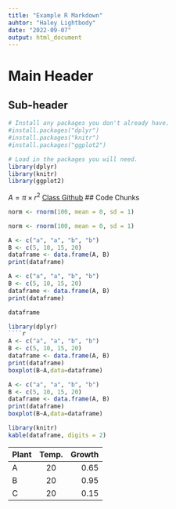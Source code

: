 ```yaml
---
title: "Example R Markdown"
auhtor: "Haley Lightbody"
date: "2022-09-07"
output: html_document
---
```

# Main Header
## Sub-header
```r
# Install any packages you don't already have.
#install.packages("dplyr")
#install.packages("knitr")
#install.packages("ggplot2")

# Load in the packages you will need.
library(dplyr)
library(knitr)
library(ggplot2)
```
$A = \pi \times r^{2}$
[Class Github](https://github.com/eholdridge2/BIO332)
## Code Chunks
```r
norm <- rnorm(100, mean = 0, sd = 1)
```
```r
norm <- rnorm(100, mean = 0, sd = 1)
```
```r
A <- c("a", "a", "b", "b")
B <- c(5, 10, 15, 20)
dataframe <- data.frame(A, B)
print(dataframe)
```
```r
A <- c("a", "a", "b", "b")
B <- c(5, 10, 15, 20)
dataframe <- data.frame(A, B)
print(dataframe)
```
```r
dataframe
```

```r
library(dplyr)
````r
A <- c("a", "a", "b", "b")
B <- c(5, 10, 15, 20)
dataframe <- data.frame(A, B)
print(dataframe)
boxplot(B~A,data=dataframe)
`````
```r
A <- c("a", "a", "b", "b")
B <- c(5, 10, 15, 20)
dataframe <- data.frame(A, B)
print(dataframe)
boxplot(B~A,data=dataframe)
```
```r
library(knitr)
kable(dataframe, digits = 2)
```
| Plant | Temp. | Growth |
|:------|:-----:|-------:|
| A     | 20    | 0.65   |
| B     | 20    | 0.95   |
| C     | 20    | 0.15   |

